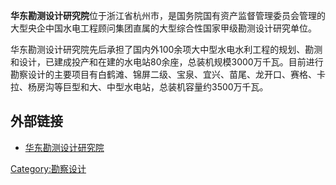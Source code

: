 {{Unreferenced|time=2021-03-05T10:01:04+00:00}}
'''华东勘测设计研究院'''位于浙江省杭州市，是国务院国有资产监督管理委员会管理的大型央企中国水电工程顾问集团直属的大型综合性国家甲级勘测设计研究单位。

华东勘测设计研究院先后承担了国内外100余项大中型水电水利工程的规划、勘测和设计，已建成投产和在建的水电站80余座，总装机规模3000万千瓦。目前进行勘察设计的主要项目有白鹤滩、锦屏二级、宝泉、宜兴、苗尾、龙开口、赛格、卡拉、杨房沟等巨型和大、中型水电站，总装机容量约3500万千瓦。

== 外部链接 ==

* [http://www.ecidi.com 华东勘测设计研究院]{{Wayback|url=http://www.ecidi.com/ |date=20200621125825 }}

[[Category:勘察设计|Category:勘察设计]]